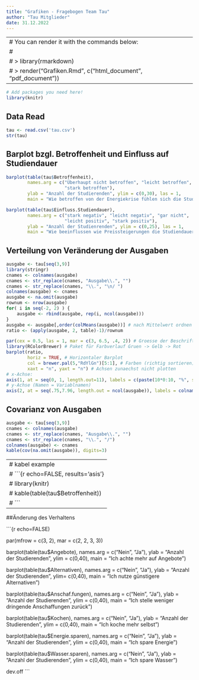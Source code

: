 ```yaml
---
title: "Grafiken - Fragebogen Team Tau"
author: "Tau Mitglieder"
date: 31.12.2022
---
```


---
# You can render it with the commands below:
# 
# > library(rmarkdown)
# > render("Grafiken.Rmd", c("html_document", "pdf_document"))
---

```r
# Add packages you need here!
library(knitr)
```

## Data Read

```r
tau <- read.csv('tau.csv')
str(tau)
```

## Barplot bzgl. Betroffenheit und Einfluss auf Studiendauer

```r
barplot(table(tau$Betroffenheit),
        names.arg = c("Überhaupt nicht betroffen", "leicht betroffen",
                      "stark betroffen"),
        ylab = "Anzahl der Studierenden", ylim = c(0,30), las = 1,
        main = "Wie betroffen von der Energiekrise fühlen sich die Studenten?")
```

```r
barplot(table(tau$Einfluss.Studiendauer),
        names.arg = c("stark negativ", "leicht negativ", "gar nicht",
                      "leicht positiv", "stark positiv"),
        ylab = "Anzahl der Studienrenden", ylim = c(0,25), las = 1,
        main = "Wie beeinflussen wie Preissteigerungen die Studiendauer der Studenten?", cex.main=0.9)
```


## Verteilung von Veränderung der Ausgaben

```r
ausgabe <- tau[seq(3,9)]
library(stringr)
cnames <- colnames(ausgabe)
cnames <- str_replace(cnames, "Ausgabe\\.", "")
cnames <- str_replace(cnames, "\\.", "\n/ ")
colnames(ausgabe) <- cnames
ausgabe <- na.omit(ausgabe)
rownum <- nrow(ausgabe)
for( i in seq(-2, 2) ) {
    ausgabe <- rbind(ausgabe, rep(i, ncol(ausgabe)))
}
ausgabe <- ausgabe[,order(colMeans(ausgabe))] # nach Mittelwert ordnen
ratio <- (apply(ausgabe, 2, table)-1)/rownum

par(cex = 0.5, las = 1, mar = c(3, 6.5, .4, 2)) # Groesse der Beschriftung, horizontale Labels
library(RColorBrewer) # Paket für Farbverlauf Gruen -> Gelb -> Rot
barplot(ratio, 
        horiz = TRUE, # Horizontaler Barplot
        col = brewer.pal(5,"RdYlGn")[5:1], # Farben (richtig sortieren)
        xaxt = "n", yaxt = "n") # Achsen zunaechst nicht plotten
# x-Achse:
axis(1, at = seq(0, 1, length.out=11), labels = c(paste(10*0:10, "%", sep ="")))
# y-Achse (Namen = Variablnamen)
axis(2, at = seq(.75,7.96, length.out = ncol(ausgabe)), labels = colnames(ausgabe))
```


## Covarianz von Ausgaben

```r
ausgabe <- tau[seq(3,9)]
cnames <- colnames(ausgabe)
cnames <- str_replace(cnames, "Ausgabe\\.", "")
cnames <- str_replace(cnames, "\\.", "/")
colnames(ausgabe) <- cnames
kable(cov(na.omit(ausgabe)), digits=3)
```

---
# kabel example
# ```{r echo=FALSE, results='asis'}
# library(knitr)
# kable(table(tau$Betroffenheit))
# ```
---

##Änderung des Verhaltens

```{r echo=FALSE)

par(mfrow = c(3, 2), mar = c(2, 2, 3, 3)) 

barplot(table(tau$Angebote), names.arg = c("Nein", "Ja"),
        ylab = "Anzahl der Studierenden", ylim = c(0,40),
        main = "Ich achte mehr auf Angebote")

barplot(table(tau$Alternativen), names.arg = c("Nein", "Ja"),
        ylab = "Anzahl der Studierenden", ylim= c(0,40),
        main = "Ich nutze günstigere Alternativen")
        
barplot(table(tau$Anschaf.fungen), names.arg = c("Nein", "Ja"),
        ylab = "Anzahl der Studierenden", ylim = c(0,40),
        main = "Ich stelle weniger dringende Anschaffungen zurück")

barplot(table(tau$Kochen), names.arg = c("Nein", "Ja"),
        ylab = "Anzahl der Studierenden", ylim = c(0,40),
        main = "Ich koche mehr selbst")

barplot(table(tau$Energie.sparen), names.arg = c("Nein", "Ja"),
        ylab = "Anzahl der Studierenden", ylim = c(0,40),
        main = "Ich spare Energie")

barplot(table(tau$Wasser.sparen), names.arg = c("Nein", "Ja"),
        ylab = "Anzahl der Studierenden", ylim = c(0,40),
        main = "Ich spare Wasser")

dev.off
```


